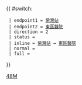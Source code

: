 {{ #switch: {{{format|}}}
  | endpoint1 = [[柴灣站公共運輸交匯處|柴灣站]]
  | endpoint2 = [[東區尤德夫人那打素醫院|東區醫院]]
  | direction = 2
  | status = 
  | inline = [[柴灣站公共運輸交匯處|柴灣站]] ↔ [[東區尤德夫人那打素醫院|東區醫院]]
  | normal =
  | full =
}}<noinclude>[[Category:港島專線小巴路線模板|48M]]</noinclude>